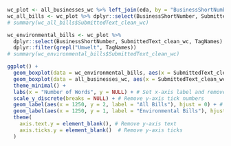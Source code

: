 
```r

wc_plot <- all_businesses_wc %>% left_join(eda, by = "BusinessShortNumber")
wc_all_bills <- wc_plot %>% dplyr::select(BusinessShortNumber, SubmittedText_clean_wc)
# summary(wc_all_bills$SubmittedText_clean_wc)

wc_environmental_bills <- wc_plot %>% 
  dplyr::select(BusinessShortNumber, SubmittedText_clean_wc, TagNames) %>% 
  dplyr::filter(grepl("Umwelt", TagNames))
# summary(wc_environmental_bills$SubmittedText_clean_wc)

ggplot() +
  geom_boxplot(data = wc_environmental_bills, aes(x = SubmittedText_clean_wc, y = factor(0))) +
  geom_boxplot(data = all_businesses_wc, aes(x = SubmittedText_clean_wc, y = factor(1))) +
  theme_minimal() +
  labs(x = "Number of Words", y = NULL) + # Set x-axis label and remove y-axis label
  scale_y_discrete(breaks = NULL) + # Remove y-axis tick numbers
  geom_label(aes(x = 1250, y = 2, label = "All Bills"), hjust = 0) + # Add label for All Bills)
  geom_label(aes(x = 1250, y = 1, label = "Environmental Bills"), hjust = 0) + # Add label for All Bills)
  theme(
    axis.text.y = element_blank(), # Remove y-axis text
    axis.ticks.y = element_blank()  # Remove y-axis ticks
  )
```
